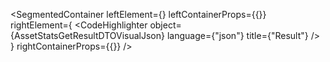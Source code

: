 
<SegmentedContainer
  leftElement={<AssetStatsGetResultDTODesc />}
  leftContainerProps={{}}
  rightElement={
    <CodeHighlighter
      object={AssetStatsGetResultDTOVisualJson}
      language={"json"}
      title={"Result"}
    />
  }
  rightContainerProps={{}}
/>

